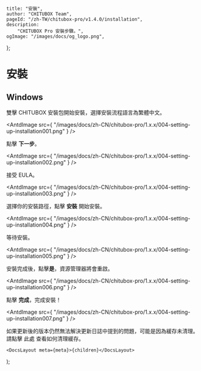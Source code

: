 
	title: "安裝",
	author: "CHITUBOX Team",
	pageId: "/zh-TW/chitubox-pro/v1.4.0/installation",
	description:
		"CHITUBOX Pro 安裝步驟。",
	ogImage: "/images/docs/og_logo.png",
};

# 安裝

## Windows

雙擊 CHITUBOX 安裝包開始安裝，選擇安裝流程語言為繁體中文。

<AntdImage
	src={
		"/images/docs/zh-CN/chitubox-pro/1.x.x/004-setting-up-installation001.png"
	}
/>

點擊 **下一步**。

<AntdImage
	src={
		"/images/docs/zh-CN/chitubox-pro/1.x.x/004-setting-up-installation002.png"
	}
/>

接受 EULA。

<AntdImage
	src={
		"/images/docs/zh-CN/chitubox-pro/1.x.x/004-setting-up-installation003.png"
	}
/>

選擇你的安裝路徑，點擊 **安裝** 開始安裝。

<AntdImage
	src={
		"/images/docs/zh-CN/chitubox-pro/1.x.x/004-setting-up-installation004.png"
	}
/>

等待安裝。

<AntdImage
	src={
		"/images/docs/zh-CN/chitubox-pro/1.x.x/004-setting-up-installation005.png"
	}
/>

安裝完成後，點擊**是**，資源管理器將會重啟。

<AntdImage
	src={
		"/images/docs/zh-CN/chitubox-pro/1.x.x/004-setting-up-installation006.png"
	}
/>

點擊 **完成**，完成安裝！

<AntdImage
	src={
		"/images/docs/zh-CN/chitubox-pro/1.x.x/004-setting-up-installation007.png"
	}
/>

<Admonition type="note" title="注意">
	如果更新後的版本仍然無法解決更新日誌中提到的問題，可能是因為緩存未清理。請點擊
	<NextLink href="/zh-CN/docs/faq/latest/chitubox-basic-faq#清除缓存">此處</NextLink>
	查看如何清理緩存。
</Admonition>

	<DocsLayout meta={meta}>{children}</DocsLayout>
);
